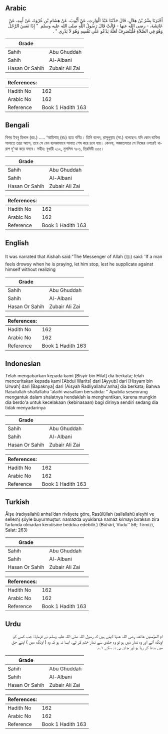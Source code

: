 ## Arabic


<div dir="rtl" lang="ar" style={{fontSize:'larger',backgroundColor:'#f8f9fa',padding:20}}>
أَخْبَرَنَا بِشْرُ بْنُ هِلاَلٍ، قَالَ حَدَّثَنَا عَبْدُ الْوَارِثِ، عَنْ أَيُّوبَ، عَنْ هِشَامِ بْنِ عُرْوَةَ، عَنْ أَبِيهِ، عَنْ عَائِشَةَ، - رضى الله عنها - قَالَتْ قَالَ رَسُولُ اللَّهِ صلى الله عليه وسلم ‏ "‏ إِذَا نَعَسَ الرَّجُلُ وَهُوَ فِي الصَّلاَةِ فَلْيَنْصَرِفْ لَعَلَّهُ يَدْعُو عَلَى نَفْسِهِ وَهُوَ لاَ يَدْرِي ‏"‏ ‏.‏
</div>
<div style={{backgroundColor:'#f8f9fa',padding:20, marginBottom: 10}}><table> <thead> <tr> <th>Grade</th> <th></th> </tr> </thead> <tbody> <tr><td>Sahih</td><td>Abu Ghuddah</td></tr><tr><td>Sahih</td><td>Al-Albani</td></tr><tr><td>Hasan Or Sahih</td><td>Zubair Ali Zai</td></tr></tbody></table><table> <thead> <tr> <th>References:</th> <th></th> </tr> </thead> <tbody><tr><td>Hadith No</td><td>162</td></tr><tr><td>Arabic No</td><td>162</td></tr><tr><td>Reference</td><td>Book 1 Hadith 163</td></tr></tbody></table></div>

## Bengali


<div dir="ltr" lang="bn" style={{fontSize:'larger',backgroundColor:'#f8f9fa',padding:20}}>
বিশর ইবনু হিলাল (রহ.) ..... ‘আয়িশাহ্ (রাঃ) হতে বর্ণিত। তিনি বলেন, রাসূলুল্লাহ (সা.) বলেছেন: যদি কোন ব্যক্তির সালাতে তন্দ্রা আসে, তবে সে যেন হালকাভাবে সালাত শেষ করে চলে যায়। কেননা, অজ্ঞাতসারে সে নিজের ওপরেই খারাপ দু'আ করে বসবে। সহীহ: বুখারী ২১২, মুসলিম ৭৮৬, তিরমিযী ৩৫৫।
</div>
<div style={{backgroundColor:'#f8f9fa',padding:20, marginBottom: 10}}><table> <thead> <tr> <th>Grade</th> <th></th> </tr> </thead> <tbody> <tr><td>Sahih</td><td>Abu Ghuddah</td></tr><tr><td>Sahih</td><td>Al-Albani</td></tr><tr><td>Hasan Or Sahih</td><td>Zubair Ali Zai</td></tr></tbody></table><table> <thead> <tr> <th>References:</th> <th></th> </tr> </thead> <tbody><tr><td>Hadith No</td><td>162</td></tr><tr><td>Arabic No</td><td>162</td></tr><tr><td>Reference</td><td>Book 1 Hadith 163</td></tr></tbody></table></div>

## English


<div dir="ltr" lang="en" style={{fontSize:'larger',backgroundColor:'#f8f9fa',padding:20}}>
It was narrated that Aishah said:"The Messenger of Allah (ﷺ) said: 'If a man feels drowsy when he is praying, let him stop, lest he supplicate against himself without realizing
</div>
<div style={{backgroundColor:'#f8f9fa',padding:20, marginBottom: 10}}><table> <thead> <tr> <th>Grade</th> <th></th> </tr> </thead> <tbody> <tr><td>Sahih</td><td>Abu Ghuddah</td></tr><tr><td>Sahih</td><td>Al-Albani</td></tr><tr><td>Hasan Or Sahih</td><td>Zubair Ali Zai</td></tr></tbody></table><table> <thead> <tr> <th>References:</th> <th></th> </tr> </thead> <tbody><tr><td>Hadith No</td><td>162</td></tr><tr><td>Arabic No</td><td>162</td></tr><tr><td>Reference</td><td>Book 1 Hadith 163</td></tr></tbody></table></div>

## Indonesian


<div dir="ltr" lang="id" style={{fontSize:'larger',backgroundColor:'#f8f9fa',padding:20}}>
Telah mengabarkan kepada kami [Bisyir bin Hilal] dia berkata; telah menceritakan kepada kami [Abdul Warits] dari [Ayyub] dari [Hisyam bin Urwah] dari [Bapaknya] dari [Aisyah Radliyallahu'anha] dia berkata; Bahwa Rasulullah shallallahu 'alaihi wasallam bersabda: " Apabila seseorang mengantuk dalam shalatnya hendaklah ia menghentikan, karena mungkin dia berdo'a untuk kecelakaan (kebinasaan) bagi dirinya sendiri sedang dia tidak menyadarinya
</div>
<div style={{backgroundColor:'#f8f9fa',padding:20, marginBottom: 10}}><table> <thead> <tr> <th>Grade</th> <th></th> </tr> </thead> <tbody> <tr><td>Sahih</td><td>Abu Ghuddah</td></tr><tr><td>Sahih</td><td>Al-Albani</td></tr><tr><td>Hasan Or Sahih</td><td>Zubair Ali Zai</td></tr></tbody></table><table> <thead> <tr> <th>References:</th> <th></th> </tr> </thead> <tbody><tr><td>Hadith No</td><td>162</td></tr><tr><td>Arabic No</td><td>162</td></tr><tr><td>Reference</td><td>Book 1 Hadith 163</td></tr></tbody></table></div>

## Turkish


<div dir="ltr" lang="tr" style={{fontSize:'larger',backgroundColor:'#f8f9fa',padding:20}}>
Âişe (radıyallahü anha)’dan rivâyete göre, Rasûlüllah (sallallahü aleyhi ve sellem) şöyle buyurmuştur: namazda uyuklarsa namaz kılmayı bıraksın zira farkında olmadan kendisine beddua edebilir.) (Buhârî, Vudu’’ 56; Tirmizî, Salat: 263)
</div>
<div style={{backgroundColor:'#f8f9fa',padding:20, marginBottom: 10}}><table> <thead> <tr> <th>Grade</th> <th></th> </tr> </thead> <tbody> <tr><td>Sahih</td><td>Abu Ghuddah</td></tr><tr><td>Sahih</td><td>Al-Albani</td></tr><tr><td>Hasan Or Sahih</td><td>Zubair Ali Zai</td></tr></tbody></table><table> <thead> <tr> <th>References:</th> <th></th> </tr> </thead> <tbody><tr><td>Hadith No</td><td>162</td></tr><tr><td>Arabic No</td><td>162</td></tr><tr><td>Reference</td><td>Book 1 Hadith 163</td></tr></tbody></table></div>

## Urdu


<div dir="rtl" lang="ur" style={{fontSize:'larger',backgroundColor:'#f8f9fa',padding:20}}>
ام المؤمنین عائشہ رضی اللہ عنہا کہتی ہیں کہ رسول اللہ صلی اللہ علیہ وسلم نے فرمایا: جب کسی کو اونگھ آئے اور وہ نماز میں ہو تو وہ جلدی سے نماز ختم کر لے، ایسا نہ ہو کہ وہ ( اونگھ میں ) اپنے حق میں بدعا کر رہا ہو اور جان ہی نہ سکے ۱؎۔
</div>
<div style={{backgroundColor:'#f8f9fa',padding:20, marginBottom: 10}}><table> <thead> <tr> <th>Grade</th> <th></th> </tr> </thead> <tbody> <tr><td>Sahih</td><td>Abu Ghuddah</td></tr><tr><td>Sahih</td><td>Al-Albani</td></tr><tr><td>Hasan Or Sahih</td><td>Zubair Ali Zai</td></tr></tbody></table><table> <thead> <tr> <th>References:</th> <th></th> </tr> </thead> <tbody><tr><td>Hadith No</td><td>162</td></tr><tr><td>Arabic No</td><td>162</td></tr><tr><td>Reference</td><td>Book 1 Hadith 163</td></tr></tbody></table></div>